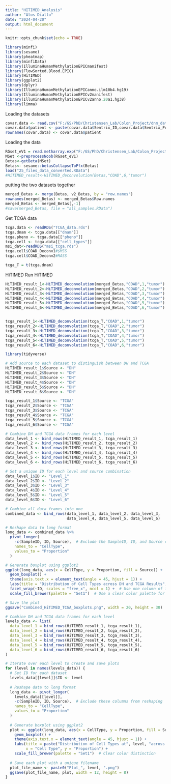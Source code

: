 ```yaml
---
title: "HITIMED_Analysis"
author: "Alos Diallo"
date: "2024-04-20"
output: html_document
---
```


```r
knitr::opts_chunk$set(echo = TRUE)
```



```r
library(minfi)
library(sesame)
library(pheatmap)
library(minfiData)
library(IlluminaHumanMethylationEPICmanifest)
library(FlowSorted.Blood.EPIC)
library(HiTIMED)
library(ggplot2)
library(dplyr)
library(IlluminaHumanMethylationEPICanno.ilm10b4.hg19)
library(IlluminaHumanMethylationEPICv2manifest)
library(IlluminaHumanMethylationEPICv2anno.20a1.hg38)
library(limma)
```

Loading the datasets
```r
covar.data <- read.csv("F:/GS/PhD/Christensen_Lab/Colon_Project/dnm_data/Colon_DH_manifest.csv")
covar.data$patient <- paste(covar.data$Sentrix_ID,covar.data$Sentrix_Position,sep="_")
rownames(covar.data) <- covar.data$patient
```


Loading the data
```r
RGset_eV1 = read.metharray.exp("F:/GS/PhD/Christensen_Lab/Colon_Project/dnm_data/",recursive = TRUE) 
MSet <-preprocessNoob(RGset_eV1)
Betas<-getBeta(MSet)
Betas<- sesame::betasCollapseToPfx(Betas)
load("25_files_data_converted.RData")
#HiTIMED_result<-HiTIMED_deconvolution(Betas,"COAD",6,"tumor")
```

putting the two datasets together
```r
merged_Betas <- merge(Betas, v2_Betas, by = "row.names")
rownames(merged_Betas) <- merged_Betas$Row.names
merged_Betas <- merged_Betas[,-1] 
#save(merged_Betas, file = "all_samples.RData")

```

Get TCGA data

```r
tcga.data <- readRDS("TCGA_data.rds")
tcga.dnam <- tcga.data[["dnam"]]
tcga.pheno <- tcga.data[["pheno"]]
tcga.cell <- tcga.data[["cell_types"]]
msi_dat<-readRDS("msi_tcga.rds")
tcga.cell$COAD_Deconv1#$MSS
tcga.cell$COAD_Deconv2#MASS

tcga_T = t(tcga.dnam)
```


HiTIMED
Run HiTIMED
```r
HiTIMED_result_1<-HiTIMED_deconvolution(merged_Betas,"COAD",1,"tumor")
HiTIMED_result_2<-HiTIMED_deconvolution(merged_Betas,"COAD",2,"tumor")
HiTIMED_result_3<-HiTIMED_deconvolution(merged_Betas,"COAD",3,"tumor")
HiTIMED_result_4<-HiTIMED_deconvolution(merged_Betas,"COAD",4,"tumor")
HiTIMED_result_5<-HiTIMED_deconvolution(merged_Betas,"COAD",5,"tumor")
HiTIMED_result_6<-HiTIMED_deconvolution(merged_Betas,"COAD",6,"tumor")


tcga_result_1<-HiTIMED_deconvolution(tcga_T,"COAD",1,"tumor")
tcga_result_2<-HiTIMED_deconvolution(tcga_T,"COAD",2,"tumor")
tcga_result_3<-HiTIMED_deconvolution(tcga_T,"COAD",3,"tumor")
tcga_result_4<-HiTIMED_deconvolution(tcga_T,"COAD",4,"tumor")
tcga_result_5<-HiTIMED_deconvolution(tcga_T,"COAD",5,"tumor")
tcga_result_6<-HiTIMED_deconvolution(tcga_T,"COAD",6,"tumor")
```
```r
library(tidyverse)

# Add source to each dataset to distinguish between DH and TCGA
HiTIMED_result_1$Source <- "DH"
HiTIMED_result_2$Source <- "DH"
HiTIMED_result_3$Source <- "DH"
HiTIMED_result_4$Source <- "DH"
HiTIMED_result_5$Source <- "DH"
HiTIMED_result_6$Source <- "DH"

tcga_result_1$Source <- "TCGA"
tcga_result_2$Source <- "TCGA"
tcga_result_3$Source <- "TCGA"
tcga_result_4$Source <- "TCGA"
tcga_result_5$Source <- "TCGA"
tcga_result_6$Source <- "TCGA"

# Combine DH and TCGA data frames for each level
data_level_1 <- bind_rows(HiTIMED_result_1, tcga_result_1)
data_level_2 <- bind_rows(HiTIMED_result_2, tcga_result_2)
data_level_3 <- bind_rows(HiTIMED_result_3, tcga_result_3)
data_level_4 <- bind_rows(HiTIMED_result_4, tcga_result_4)
data_level_5 <- bind_rows(HiTIMED_result_5, tcga_result_5)
data_level_6 <- bind_rows(HiTIMED_result_6, tcga_result_6)

# Set a unique ID for each level and source combination
data_level_1$ID <- "Level_1"
data_level_2$ID <- "Level_2"
data_level_3$ID <- "Level_3"
data_level_4$ID <- "Level_4"
data_level_5$ID <- "Level_5"
data_level_6$ID <- "Level_6"

# Combine all data frames into one
combined_data <- bind_rows(data_level_1, data_level_2, data_level_3,
                           data_level_4, data_level_5, data_level_6)

# Reshape data to long format
long_data <- combined_data %>%
  pivot_longer(
    -c(SampleID, ID, Source),  # Exclude the SampleID, ID, and Source columns from the reshaping process
    names_to = "CellType",
    values_to = "Proportion"
  )

# Generate boxplot using ggplot2
ggplot(long_data, aes(x = CellType, y = Proportion, fill = Source)) +
  geom_boxplot() +
  theme(axis.text.x = element_text(angle = 45, hjust = 1)) +
  labs(title = "Distribution of Cell Types across DH and TCGA Results", x = "Cell Type", y = "Proportion") +
  facet_wrap(~ID, scales = "free_x", ncol = 1) +  # Use one column of facets for clarity
  scale_fill_brewer(palette = "Set1")  # Use a clear color palette for distinction

# Save the plot
ggsave("Combined_HiTIMED_TCGA_boxplots.png", width = 20, height = 30)

```

```r
# Combine DH and TCGA data frames for each level
levels_data <- list(
  data_level_1 = bind_rows(HiTIMED_result_1, tcga_result_1),
  data_level_2 = bind_rows(HiTIMED_result_2, tcga_result_2),
  data_level_3 = bind_rows(HiTIMED_result_3, tcga_result_3),
  data_level_4 = bind_rows(HiTIMED_result_4, tcga_result_4),
  data_level_5 = bind_rows(HiTIMED_result_5, tcga_result_5),
  data_level_6 = bind_rows(HiTIMED_result_6, tcga_result_6)
)

# Iterate over each level to create and save plots
for (level in names(levels_data)) {
  # Set ID for each dataset
  levels_data[[level]]$ID <- level
  
  # Reshape data to long format
  long_data <- pivot_longer(
    levels_data[[level]],
    -c(SampleID, ID, Source),  # Exclude these columns from reshaping
    names_to = "CellType",
    values_to = "Proportion"
  )
  
  # Generate boxplot using ggplot2
  plot <- ggplot(long_data, aes(x = CellType, y = Proportion, fill = Source)) +
    geom_boxplot() +
    theme(axis.text.x = element_text(angle = 45, hjust = 1)) +
    labs(title = paste("Distribution of Cell Types at", level, "across DH and TCGA Results"), 
         x = "Cell Type", y = "Proportion") +
    scale_fill_brewer(palette = "Set1")  # Clear color distinction
  
  # Save each plot with a unique filename
  plot_file_name <- paste0("Plot_", level, ".png")
  ggsave(plot_file_name, plot, width = 12, height = 8)
}
```



